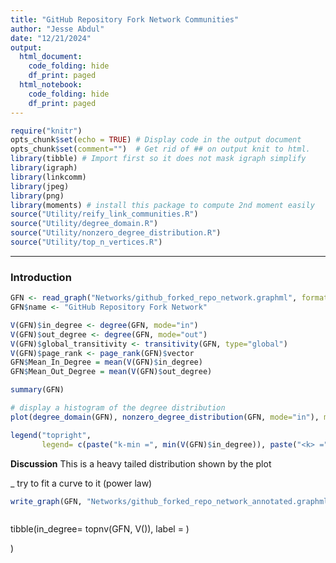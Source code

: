 ```yaml
---
title: "GitHub Repository Fork Network Communities"
author: "Jesse Abdul"
date: "12/21/2024"
output:
  html_document:
    code_folding: hide
    df_print: paged
  html_notebook: 
    code_folding: hide
    df_print: paged
---
```


```r
require("knitr")
opts_chunk$set(echo = TRUE) # Display code in the output document
opts_chunk$set(comment="")  # Get rid of ## on output knit to html. 
library(tibble) # Import first so it does not mask igraph simplify
library(igraph)
library(linkcomm)
library(jpeg) 
library(png)
library(moments) # install this package to compute 2nd moment easily 
source("Utility/reify_link_communities.R")
source("Utility/degree_domain.R")
source("Utility/nonzero_degree_distribution.R")
source("Utility/top_n_vertices.R")
```

____________________________________________________________
### Introduction 



```r
GFN <- read_graph("Networks/github_forked_repo_network.graphml", format="graphml")
GFN$name <- "GitHub Repository Fork Network"

V(GFN)$in_degree <- degree(GFN, mode="in")
V(GFN)$out_degree <- degree(GFN, mode="out")
V(GFN)$global_transitivity <- transitivity(GFN, type="global")
V(GFN)$page_rank <- page_rank(GFN)$vector
GFN$Mean_In_Degree = mean(V(GFN)$in_degree)
GFN$Mean_Out_Degree = mean(V(GFN)$out_degree)

summary(GFN)

```




```r
# display a histogram of the degree distribution
plot(degree_domain(GFN), nonzero_degree_distribution(GFN, mode="in"), main="GitHub Repository Fork Network In-Degree Distribution", xlab="k", ylab="p(k)", log="xy"  )

legend("topright", 
       legend= c(paste("k-min =", min(V(GFN)$in_degree)), paste("<k> =", round(moment(V(GFN)$in_degree, order=1), 4)), paste("<k^2> =", round(moment(V(GFN)$in_degree, order=2), 4)), paste("k-max =", max(V(GFN)$in_degree))), bty="n", cex=1.0)

```
**Discussion**
This is a heavy tailed distribution shown by the plot

_ try to fit a curve to it (power law)

```r
write_graph(GFN, "Networks/github_forked_repo_network_annotated.graphml", format="graphml")

```






```r



```







tibble(in_degree= topnv(GFN, V()),
label = )

)